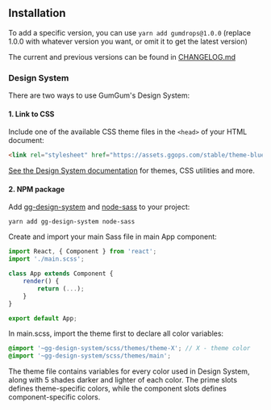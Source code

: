 
<Meta title="Getting Started/Installation" />

## Installation

To add a specific version, you can use `yarn add gumdrops@1.0.0` (replace 1.0.0 with whatever version you want, or omit it to get the latest version)

The current and previous versions can be found in [CHANGELOG.md](https://github.com/gumgum/gumdrops/blob/master/CHANGELOG.md)

### Design System
There are two ways to use GumGum's Design System:

#### 1. Link to CSS

Include one of the available CSS theme files in the `<head>` of your HTML document:

```html
<link rel="stylesheet" href="https://assets.ggops.com/stable/theme-blue.css">
```

[See the Design System documentation](https://ds.gumgum.com/stable/md/docs/index.html) for themes, CSS utilities and more.

#### 2. NPM package

Add [gg-design-system](https://www.npmjs.com/package/gg-design-system) and [node-sass](https://www.npmjs.com/package/node-sass) to your project:

```
yarn add gg-design-system node-sass
```

Create and import your main Sass file in main App component:

```jsx
import React, { Component } from 'react';
import './main.scss';

class App extends Component {
    render() {
        return (...);
    }
}

export default App;
```

In main.scss, import the theme first to declare all color variables:

```scss
@import '~gg-design-system/scss/themes/theme-X'; // X - theme color
@import '~gg-design-system/scss/themes/main';
```

The theme file contains variables for every color used in Design System, along with 5 shades darker and lighter of each color.
The prime slots defines theme-specific colors, while the component slots defines component-specific colors.
